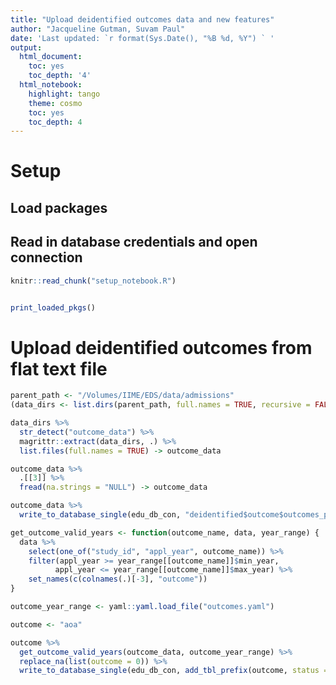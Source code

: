 ```yaml
---
title: "Upload deidentified outcomes data and new features"
author: "Jacqueline Gutman, Suvam Paul"
date: 'Last updated: `r format(Sys.Date(), "%B %d, %Y") ` '
output:
  html_document:
    toc: yes
    toc_depth: '4'
  html_notebook:
    highlight: tango
    theme: cosmo
    toc: yes
    toc_depth: 4
---
```


# Setup
## Load packages
## Read in database credentials and open connection

```r
knitr::read_chunk("setup_notebook.R")
```

```r
```

```r
print_loaded_pkgs()
```

# Upload deidentified outcomes from flat text file

```r
parent_path <- "/Volumes/IIME/EDS/data/admissions"
(data_dirs <- list.dirs(parent_path, full.names = TRUE, recursive = FALSE))
```

```r
data_dirs %>%
  str_detect("outcome_data") %>%
  magrittr::extract(data_dirs, .) %>%
  list.files(full.names = TRUE) -> outcome_data
```

```r
outcome_data %>%
  .[[3]] %>%
  fread(na.strings = "NULL") -> outcome_data
```

```r
outcome_data %>%
  write_to_database_single(edu_db_con, "deidentified$outcome$outcomes_plus_features")
```

```r
get_outcome_valid_years <- function(outcome_name, data, year_range) {
  data %>%
    select(one_of("study_id", "appl_year", outcome_name)) %>%
    filter(appl_year >= year_range[[outcome_name]]$min_year,
          appl_year <= year_range[[outcome_name]]$max_year) %>%
    set_names(c(colnames(.)[-3], "outcome"))
}
```


```r
outcome_year_range <- yaml::yaml.load_file("outcomes.yaml")
```

```r
outcome <- "aoa"

outcome %>%
  get_outcome_valid_years(outcome_data, outcome_year_range) %>%
  replace_na(list(outcome = 0)) %>%
  write_to_database_single(edu_db_con, add_tbl_prefix(outcome, status = "outcome"))
```

